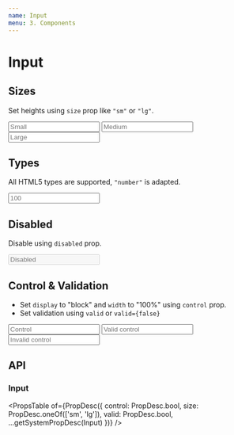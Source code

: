 ```yaml
---
name: Input
menu: 3. Components
---
```



# Input

## Sizes

Set heights using `size` prop like `"sm"` or `"lg"`.

<Playground>
  <BlockList>
    <Input size="sm" placeholder="Small" />
    <Input placeholder="Medium" />
    <Input size="lg" placeholder="Large" />
  </BlockList>
</Playground>

## Types

All HTML5 types are supported, `"number"` is adapted.

<Playground>
  <Input type="number" placeholder="100" />
</Playground>

## Disabled

Disable using `disabled` prop.

<Playground>
  <Input disabled placeholder="Disabled" />
</Playground>

## Control & Validation

* Set `display` to "block" and `width` to "100%" using `control` prop.
* Set validation using `valid` or `valid={false}`

<Playground>
  <BlockList>
    <Input control placeholder="Control" />
    <Input control valid placeholder="Valid control" />
    <Input control valid={false} placeholder="Invalid control" />
  </BlockList>
</Playground>

## API

### Input

<PropsTable
  of={PropDesc({
    control: PropDesc.bool,
    size: PropDesc.oneOf(['sm', 'lg']),
    valid: PropDesc.bool,
    ...getSystemPropDesc(Input)
  })}
/>
